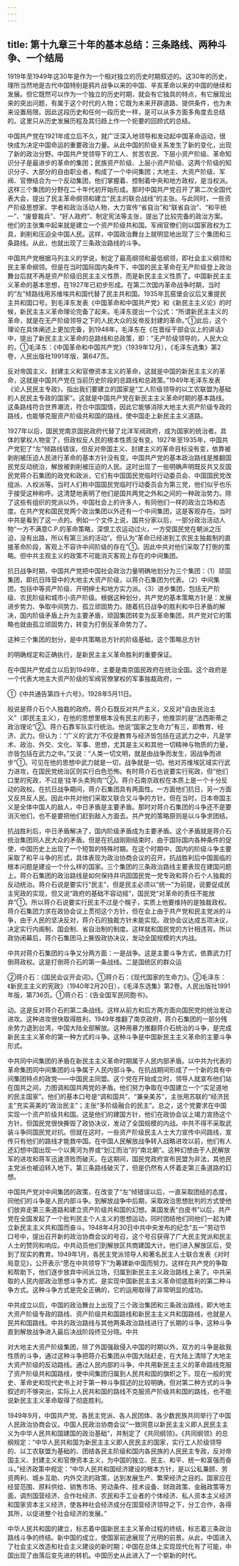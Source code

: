 ```yaml
---
---
---
```

title: 第十九章三十年的基本总结：三条路线、两种斗争、一个结局
---



1919年至1949年这30年是作为一个相对独立的历史时期叙述的。这30年的历史，理所当然地是古代中国特别是鸦片战争以来的中国、辛亥革命以来的中国的继续和发展。但它既然可以作为一个独立的历史时期，就会有它独具的特点，有它展现出来的突出问题，有属于这个时代的人物；它既为未来开辟道路、提供条件，也为未来设置局限。因此这段历史和任何一段历史一样，是可以从多方面多角度去总结的。这里只从历史发展历程及其归趋上作一个扼要的回顾式的总结。

中国共产党在1921年成立后不久，就广泛深入地领导和发动起中国革命运动，很快成为决定中国命运的重要政治力量。从此中国的阶级关系发生了新的变化，出现了新的政治分野。中国共产党领导下的工人、贫苦农民、下层小资产阶级、革命知识分子是最进步的革命的集团；民族资产阶级、上层小资产阶级、这两个阶级的知识分子、大部分的自由职业者，构成了一个中间集团；大地主、大资产阶级、军阀、官僚结合为一个反动集团，他们掌握着、控制着中央和地方政权，是当权派。这样三个集团的分野在二十年代初开始形成。那时中国共产党召开了第二次全国代表大会，提出了民主革命纲领和建立“民主的联合战线”的主张。与此同时，一些资产阶级思想家、学者和政治活动人物，大力宣传“省自治”和“联省自治”、“和平统一”、“废督裁兵”、“好人政府”、制定宪法等主张，提出了比较完备的政治方案。他们的主张集中起来就是建立一个资产阶级共和国。军阀官僚们则以国家政权为工具，剥削和压迫全中国人民。这样，中国政治舞台上就明显地出现了三个集团和三条路线。从此，也就出现了三条政治路线的斗争。

中国共产党根据马列主义的学说，制定了最高纲领和最低纲领，即社会主义纲领和民主革命纲领。但是在当时国际国内条件下，中国的民主革命在无产阶级登上政治舞台后就不再是资产阶级旧民主主义性质，而是新民主主义性质了。中国新民主主义革命的基本思想，在1927年已初步形成。在第二次国内革命战争时期，当时的“左”倾路线用苏维埃共和国代替了民主共和国。1935年瓦窑堡会议后又重提民主共和国口号。到毛泽东发表《中国革命和中国共产党》和《新民主主义论》的时候，新民主主义革命理论完备了起来。毛泽东提出一个公式：“所谓新民主主义的革命，就是在无产阶级领导之下的人民大众的反帝反封建的革命。”①此后，这个理论在具体阐述上更加完备，到1948年，毛泽东在《在晋绥干部会议上的讲话》中，提出了新民主主义革命的总路线和总政策，即：“无产阶级领导的，人民大众的，①毛泽东：《中国革命和中国共产党》（1939年12月），《毛泽东选集》第2卷，人民出版社1991年版，第647页。

反对帝国主义、封建主义和官僚资本主义的革命，这就是中国的新民主主义的革命，这就是中国共产党在当前历史阶段的总路线和总政策。”1949年毛泽东发表《论人民民主专政》，指出我们要建立的国家是“工人阶级领导的以工农联盟为基础的人民民主专政的国家”。这就是中国共产党在新民主主义革命时期的基本路线。这条路线符合世界潮流，符合中国国情，因此它能够消除大地主大资产阶级专政的路线，也能够克服资产阶级共和国的路线，使中国走上新民主主义道路。

1927年以后，国民党南京国民政府代替了北洋军阀政府，成为国家的统治者。具体的掌权人物变了，但政权反人民的根本性质没有变。1927年至1935年，中国共产党犯了“左”倾路线错误，但反对帝国主义、封建主义的革命目标没有变，依靠被剥削被压迫人民进行革命的基本方针没有变。中国共产党的基本政治路线是推翻国民党反动统治，解放被剥削被压迫的人民。这时出现了一些明确声明既反共又反国民党蒋介石集团的政党和政派，它们有中国国民党临时行动委员会、中国国民党改组派、人权派等。当时人们称中国国民党临时行动委员会为第三党，他们似乎也乐于接受这种称呼。这清楚地表明了他们是国共两党之外和之间的一种政治势力。除了这些有组织的党派以外，中国社会上的许多人，有同他们一样的政治立场和态度。在共产党和国民党两个政治集团以外还有一个中间集团，这是客观存在。当时中共是看到了这一点的。例如一个文件上说，国共分家以后，一部分政治活动人物“一方不满意C.P.的革命策略，深恨工农运动过火，一方受国民党在朝派之压迫，没有出路，所以有第三派的活动”。但认为“革命已经进到工农民主独裁制的直接革命阶段，客观上不容许中间阶级的存在”①。因此中共对他们采取了打倒的策略。但中共主观主义的政策不可能消灭客观上存在的中间集团。

抗日战争时期，中国共产党把中国社会政治力量明确地划分为三个集团：（1）顽固集团，即抗日阵营中的大地主大资产阶级，以蒋介石集团为代表。（2）中间集团，包括中等资产阶级、开明绅士和地方实力派。（3）进步集团，包括无产阶级、农民阶级和城市小资产阶级。根据这种划分，共产党的基本策略方针是：发展进步势力、争取中间势力、孤立顽固势力。随着抗日战争的胜利和中日矛盾的解决，国内阶级矛盾上升为主要矛盾，顽固集团转变为反革命集团，共产党对它的策略也就由孤立顽固势力，转变为打倒反革命势力了。

这种三个集团的划分，是中共策略总方针的阶级基础，这个策略总方针

的明确规定和正确执行，是新民主主义革命胜利的重要保证。

在中国共产党成立以后到1949年，主要是南京国民政府在统治全国。这个政府是一个代表大地主大资产阶级的军阀官僚掌权的军事独裁政府，一

①《中共通告第四十六号》，1928年5月11日。

般说是蒋介石个人独裁的政府。蒋介石既反对共产主义，又反对“自由民治主义”（即民主主义），在他的思想里根本没有民主的影子，他推崇的是“法西斯蒂之政治理论”②。蒋介石靠军队实行统治。他说“国家之生命力”有三，即教育、经济、武力。但认为：“广义的‘武力’不仅是教育与经济皆包括在这武力之中，凡是学术、政治、外交、文化、军事、思想，尤其是主义和其他一切精神与物质的力量，亦皆包括在武力之中。”又说：“人类一切文明，就是由战争而发生，因战争而进步”①。可见在他的思想中武力就是一切，战争就是一切。他对苏维埃区域实行武力进攻，在国民党统治区则实行白色恐怖。有时蒋介石也说要实行宪政，但“他们口里的宪政，不过是‘挂羊头卖狗肉’”②。蒋介石南京政权在本质上是一个十分反动的政权。在抗日战争期间，蒋介石集团具有两面性。一方面他们抗日，另一方面又反共反人民。因此中共对他们采取又联合又斗争的方针。但在当时，日本帝国主义是全体中国人的敌人，中日矛盾是主要矛盾。那时对蒋介石集团的斗争还不是要消灭他们，也不是要把他们赶到敌人方面去。共产党的策略原则是以斗争求团结。

抗战胜利后，中日矛盾解决了，国内阶级矛盾成为主要矛盾。这个矛盾就是蒋介石统治集团同人民大众的矛盾。但是在抗战刚刚结束时，由于国际国内各种条件的促使，中国历史上出现了一个短暂的特殊时期。在这个时期中，国内的阶级斗争主要采取了和平斗争的形式，具体表现为政治协商会议的召开。抗战胜利后中国面临的根本问题是建设一个什么样的国家。三个集团的三条政治路线主要表现在建国问题上。蒋介石集团的政治路线是如何保持并巩固国民党一党专政和蒋介石个人独裁的反动统治。蒋介石说是要实行“民主”，但是民主必须以“统一”为前提，说要促成民主宪政的实现，但又说“政府的基础不容动摇”，国民党“对革命的责任不能放弃”①。所以蒋介石说要实行民主不过是个幌子，实质上他要维持的是独裁政权。蒋介石集团力求在政协会议上贯彻这个方针，但在会上由于共产党和民主党派的斗争，由于人民的坚决反对，蒋介石的独裁方针未能实现。政协会议达成五项决议，决定实行内阁制、国会制、省自治制的制度。这样就和国民党的方针相违背。所以政协闭幕后，蒋介石集团马上撕毁政协决议，发动全国规模的大内战。

中共对蒋介石集团的斗争又分两方面：一是战争。这是主要斗争方式，依靠武力打倒蒋政权。这是打倒蒋介石的第一条战线。二是国统区的群众运

②蒋介石：《国民会议开会词》。①蒋介石：《现代国家的生命力》。②毛泽东：《新民主主义的宪政》（1940年2月20日），《毛泽东选集》第2卷。人民出版社1991年版，第736页。①蒋介石：《告全国军民同胞书》。

动。这是反对蒋介石的第二条战线。这样从前方和后方两方面向国民党的统治发动进攻。这种进攻很快取得胜利，1949年推翻了南京政府，蒋介石集团的一部分残余势力退到台湾，中国大陆全部解放。这种用暴力推翻蒋介石统治的斗争，是完成新民主主义革命的第一种方式的斗争。这种斗争是中国新民主主义革命的主要斗争形式。

中共同中间集团的矛盾在新民主主义革命时期属于人民内部矛盾。以中共为代表的革命集团同中间集团的斗争属于人民内部斗争。在抗战期间形成了一个新的具有中间集团特点的政党——中国民主同盟。这个党在开始成立时，领导人就宣布他们站在国共之间，力图调和国共两党的矛盾。他们努力争取在中国建立一个“实足道地的民主国家”。他们的基本口号是“调和国共”、“兼亲美苏”，主张用苏联的“经济民主”充实英美的“政治民主”；主张“多阶级融合的民主”。总之，这个党要求在中国实现一个资产阶级共和国。这是他们的建国方针，他们在政协会议上竭力宣扬这个方针。但国民党很快撕毁了政协决议，发动了全国规模的内战。中共不得不采取武装斗争同国民党对抗。但就在这时，一些资产阶级民主人士大力宣传中间路线，宣传只有他们的路线才能救中国。在中国人民解放战争转入战略进攻以前，他们有人还幻想中国出现一个以黄河为界或“划江而治”的“南北朝”。这种幻想由于人民解放军的进攻和蒋军迅速溃败而破灭。在这期间，国民党政府宣布民盟为非法，其他民主党派也被迫转入地下。第三条路线破灭了，但是仍然有人怀着走第三条道路的幻想。

中国共产党对中间集团的政策，在改变了“左”倾错误以后，一直采取团结的态度，同他们的斗争是人民内部斗争。到解放战争中后期，采取政治思想批判的方式使他们放弃走第三条道路和建立资产阶级共和国的幻想。美国发表“白皮书”以后，共产党在全国发起了一个批判民主个人主义的思想运动，同时团结他们同他们一起为建立新民主主义共和国而奋斗。1948年4月30日中共中央发布的纪念“五一”劳动节口号中，提出召开新的政治协商会议的号召，这个号召获得了广大民主党派和民主人士的赞同和响应。中共动员他们到解放区共商建国大计。他们进入解放区后，受到了现实的教育。1949年1月，各民主党派领导人和著名民主人士联合发表《对时局意见》，公开表示“愿在中共领导下”为筹建新中国而努力。这样在共产党的争取和帮助下，他们逐步放弃中间派立场，归属到新民主主义政治路线上来了。中共采取的人民内部政治思想斗争方式，是实现中国新民主主义革命彻底胜利的第二种斗争方式。这种斗争方式是完全正确的，它的运用取得了非常明显的成功。

中共成立以后，中国的政治舞台上出现了三个政治集团和三条政治路线，即大地主大资产阶级专政的路线、资产阶级共和国路线和新民主主义共和国路线，也就是人民共和国路线。中共的政治路线与其他两条政治路线进行了长期的斗争，这种斗争直到解放战争进入最后决战阶段终见分晓。中共

对大地主大资产阶级集团，除了外国强敌侵入中国的时期以外，双方的斗争是敌我性质的斗争，通过这种斗争把蒋介石集团从中国大陆赶走，在大陆上清除了大地主大资产阶级的反动路线。通过人民内部的斗争，中共用新民主主义的革命路线克服了资产阶级共和国路线，使中间集团归属到人民共和国的旗帜之下。现在一般的党史、革命史和现代史书上对于第一种斗争叙述的比较明确，但对第二种方式的斗争叙述的不够突出，实际上人民共和国的路线不克服资产阶级共和国的路线，也不能说新民主主义革命取得了彻底胜利。

1949年9月，中国共产党、各民主党派、各人民团体、各少数民族共同举行了中国人民政治协商会议。中国人民政治协商会议“一致同意以新民主主义即人民民主主义为中华人民共和国建国的政治基础”，并制定了《共同纲领》。《共同纲领》的总纲规定：“中华人民共和国为新民主主义即人民民主的国家，实行工人阶级领导的、以工农联盟为基础的、团结各民主阶级和国内各民族的人民民主专政，反对帝国主义、封建主义和官僚资本主义，为中国的独立、民主、和平、统一和富强而奋斗。”经济政策中规定：“中华人民共和国经济建设的根本方针，是以公私兼顾、劳资两利、城乡互助、内外交流的政策，达到发展生产、繁荣经济之目的。国家应在经营范围、原料供给、销售市场、劳动条件、技术设备、财政政策、金融政策等方面，调剂国营经济、合作社经济、农民和手工业者的个体经济、私人资本主义经济和国家资本主义经济，使各种社会经济成分在国营经济领导之下，分工合作，各得其所，以促进整个社会经济的发展。”

中华人民共和国的建立，标志着中国新民主主义革命过程的终结，标志着三条政治路线斗争的终结。新中国的成立，使国家前途展现了光明的前景。从此，中国进入了社会主义改造和社会主义建设的新时期；中国在总体上实现现代化有了可能，中国出现了由落后变先进的转机。中国历史从此进入了一个崭新的时代。